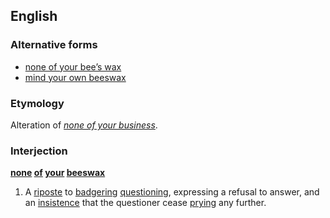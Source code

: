 ==English==

===Alternative forms===
* [[none of your bee's wax|none of your bee’s wax]]
* [[mind your own beeswax]]

===Etymology===
Alteration of ''[[none of your business]]''.

===Interjection===
'''[[none]] [[of]] [[your]] [[beeswax]]'''

# A [[riposte]] to [[badgering]] [[question]]ing, expressing a refusal to answer, and an [[insistence]] that the questioner cease [[pry]]ing any further.